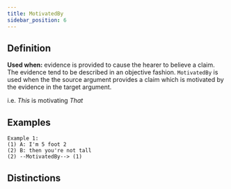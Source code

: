 ```yaml
---
title: MotivatedBy
sidebar_position: 6
---
```


## Definition

**Used when:** evidence is provided to cause the hearer to believe a claim. The evidence tend to be described in an objective fashion. 
`MotivatedBy` is used when the the source argument provides a claim which is motivated by the evidence in the target argument.

i.e. *This* is motivating *That*

## Examples

```
Example 1:
(1) A: I'm 5 foot 2
(2) B: then you're not tall
(2) --MotivatedBy--> (1)
```

## Distinctions


<Markdown />
